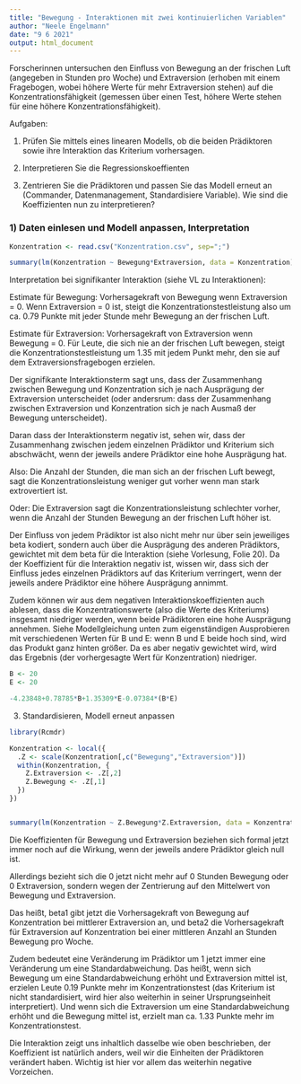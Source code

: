```yaml
---
title: "Bewegung - Interaktionen mit zwei kontinuierlichen Variablen"
author: "Neele Engelmann"
date: "9 6 2021"
output: html_document
---
```


Forscherinnen untersuchen den Einfluss von Bewegung an der frischen Luft (angegeben in Stunden pro Woche) und Extraversion (erhoben mit einem Fragebogen, wobei höhere Werte für mehr Extraversion stehen) auf die Konzentrationsfähigkeit (gemessen über einen Test, höhere Werte stehen für eine höhere Konzentrationsfähigkeit).

Aufgaben:

1) Prüfen Sie mittels eines linearen Modells, ob die beiden Prädiktoren sowie ihre Interaktion das Kriterium vorhersagen.

2) Interpretieren Sie die Regressionskoeffienten 

3) Zentrieren Sie die Prädiktoren und passen Sie das Modell erneut an (Commander, Datenmanagement, Standardisiere Variable). Wie sind die Koeffizienten nun zu interpretieren?

### 1) Daten einlesen und Modell anpassen, Interpretation

```r
Konzentration <- read.csv("Konzentration.csv", sep=";")
```

```r
summary(lm(Konzentration ~ Bewegung*Extraversion, data = Konzentration))
```

Interpretation bei signifikanter Interaktion (siehe VL zu Interaktionen):

Estimate für Bewegung: Vorhersagekraft von Bewegung wenn Extraversion = 0. Wenn Extraversion = 0 ist, steigt die Konzentrationstestleistung also um ca. 0.79 Punkte mit jeder Stunde mehr Bewegung an der frischen Luft.

Estimate für Extraversion: Vorhersagekraft von Extraversion wenn Bewegung = 0. Für Leute, die sich nie an der frischen Luft bewegen, steigt die Konzentrationstestleistung um 1.35 mit jedem Punkt mehr, den sie auf dem Extraversionsfragebogen erzielen.

Der signifikante Interaktionsterm sagt uns, dass der Zusammenhang zwischen Bewegung und Konzentration sich je nach Ausprägung der Extraversion unterscheidet (oder andersrum: dass der Zusammenhang zwischen Extraversion und Konzentration sich je nach Ausmaß der Bewegung unterscheidet). 

Daran dass der Interaktionsterm negativ ist, sehen wir, dass der Zusammenhang zwischen jedem einzelnen Prädiktor und Kriterium sich abschwächt, wenn der jeweils andere Prädiktor eine hohe Ausprägung hat. 

Also: Die Anzahl der Stunden, die man sich an der frischen Luft bewegt, sagt die Konzentrationsleistung weniger gut vorher wenn man stark extrovertiert ist.

Oder: Die Extraversion sagt die Konzentrationsleistung schlechter vorher, wenn die Anzahl der Stunden Bewegung an der frischen Luft höher ist.

Der Einfluss von jedem Prädiktor ist also nicht mehr nur über sein jeweiliges beta kodiert, sondern auch über die Ausprägung des anderen Prädiktors, gewichtet mit dem beta für die Interaktion (siehe Vorlesung, Folie 20). Da der Koeffizient für die Interaktion negativ ist, wissen wir, dass sich der Einfluss jedes einzelnen Prädiktors auf das Kriterium verringert, wenn der jeweils andere Prädiktor eine höhere Ausprägung annimmt.

Zudem können wir aus dem negativen Interaktionskoeffizienten auch ablesen, dass die Konzentrationswerte (also die Werte des Kriteriums) insgesamt niedriger werden, wenn beide Prädiktoren eine hohe Ausprägung annehmen. Siehe Modellgleichung unten zum eigenständigen Ausprobieren mit verschiedenen Werten für B und E: wenn B und E beide hoch sind, wird das Produkt ganz hinten größer. Da es aber negativ gewichtet wird, wird das Ergebnis (der vorhergesagte Wert für Konzentration) niedriger. 

```r
B <- 20
E <- 20

-4.23848+0.78785*B+1.35309*E-0.07384*(B*E)
```



3) Standardisieren, Modell erneut anpassen

```r
library(Rcmdr)

Konzentration <- local({
  .Z <- scale(Konzentration[,c("Bewegung","Extraversion")])
  within(Konzentration, {
    Z.Extraversion <- .Z[,2]
    Z.Bewegung <- .Z[,1] 
  })
})


summary(lm(Konzentration ~ Z.Bewegung*Z.Extraversion, data = Konzentration))
```

Die Koeffizienten für Bewegung und Extraversion beziehen sich formal jetzt immer noch auf die Wirkung, wenn der jeweils andere Prädiktor gleich null ist.

Allerdings bezieht sich die 0 jetzt nicht mehr auf 0 Stunden Bewegung oder 0 Extraversion, sondern wegen der Zentrierung auf den Mittelwert von Bewegung und Extraversion.

Das heißt, beta1 gibt jetzt die Vorhersagekraft von Bewegung auf Konzentration bei mittlerer Extraversion an, und beta2 die Vorhersagekraft für Extraversion auf Konzentration bei einer mittleren Anzahl an Stunden Bewegung pro Woche.

Zudem bedeutet eine Veränderung im Prädiktor um 1 jetzt immer eine Veränderung um eine Standardabweichung. Das heißt, wenn sich Bewegung um eine Standardabweichung erhöht und Extraversion mittel ist, erzielen Leute 0.19 Punkte mehr im Konzentrationstest (das Kriterium ist nicht standardisiert, wird hier also weiterhin in seiner Ursprungseinheit interpretiert). Und wenn sich die Extraversion um eine Standardabweichung erhöht und die Bewegung mittel ist, erzielt man ca. 1.33 Punkte mehr im Konzentrationstest.

Die Interaktion zeigt uns inhaltlich dasselbe wie oben beschrieben, der Koeffizient ist natürlich anders, weil wir die Einheiten der Prädiktoren verändert haben. Wichtig ist hier vor allem das weiterhin negative Vorzeichen.
